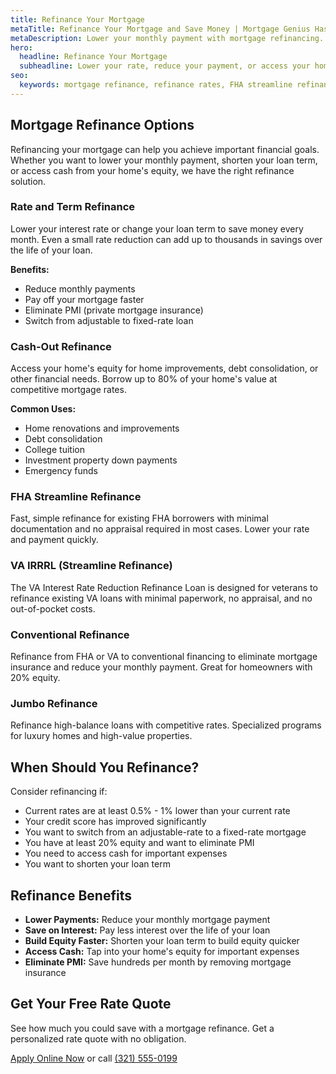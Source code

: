 ```yaml
---
title: Refinance Your Mortgage
metaTitle: Refinance Your Mortgage and Save Money | Mortgage Genius Has Low Rates
metaDescription: Lower your monthly payment with mortgage refinancing. Compare FHA streamline, VA IRRRL, conventional, and jumbo refinance options. Get your free rate quote today.
hero:
  headline: Refinance Your Mortgage
  subheadline: Lower your rate, reduce your payment, or access your home's equity. Our refinance experts make the process fast and easy with competitive rates.
seo:
  keywords: mortgage refinance, refinance rates, FHA streamline refinance, VA IRRRL, cash-out refinance, lower mortgage payment
---
```


## Mortgage Refinance Options

Refinancing your mortgage can help you achieve important financial goals. Whether you want to lower your monthly payment, shorten your loan term, or access cash from your home's equity, we have the right refinance solution.

### Rate and Term Refinance

Lower your interest rate or change your loan term to save money every month. Even a small rate reduction can add up to thousands in savings over the life of your loan.

**Benefits:**
- Reduce monthly payments
- Pay off your mortgage faster
- Eliminate PMI (private mortgage insurance)
- Switch from adjustable to fixed-rate loan

### Cash-Out Refinance

Access your home's equity for home improvements, debt consolidation, or other financial needs. Borrow up to 80% of your home's value at competitive mortgage rates.

**Common Uses:**
- Home renovations and improvements
- Debt consolidation
- College tuition
- Investment property down payments
- Emergency funds

### FHA Streamline Refinance

Fast, simple refinance for existing FHA borrowers with minimal documentation and no appraisal required in most cases. Lower your rate and payment quickly.

### VA IRRRL (Streamline Refinance)

The VA Interest Rate Reduction Refinance Loan is designed for veterans to refinance existing VA loans with minimal paperwork, no appraisal, and no out-of-pocket costs.

### Conventional Refinance

Refinance from FHA or VA to conventional financing to eliminate mortgage insurance and reduce your monthly payment. Great for homeowners with 20% equity.

### Jumbo Refinance

Refinance high-balance loans with competitive rates. Specialized programs for luxury homes and high-value properties.

## When Should You Refinance?

Consider refinancing if:

- Current rates are at least 0.5% - 1% lower than your current rate
- Your credit score has improved significantly
- You want to switch from an adjustable-rate to a fixed-rate mortgage
- You have at least 20% equity and want to eliminate PMI
- You need to access cash for important expenses
- You want to shorten your loan term

## Refinance Benefits

- **Lower Payments:** Reduce your monthly mortgage payment
- **Save on Interest:** Pay less interest over the life of your loan
- **Build Equity Faster:** Shorten your loan term to build equity quicker
- **Access Cash:** Tap into your home's equity for important expenses
- **Eliminate PMI:** Save hundreds per month by removing mortgage insurance

## Get Your Free Rate Quote

See how much you could save with a mortgage refinance. Get a personalized rate quote with no obligation.

[Apply Online Now](https://tinyurl.com/42xx3hzu) or call [(321) 555-0199](tel:3215550199)
